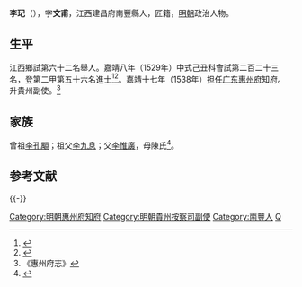 {{明清人物信息框
| 姓名 = 李玘
| 原名 =
| 圖片名稱= 
| 圖片大小 =
| 圖片說明 = 
| 最高職務 = 貴州按察司副使
| 國家 = 大明 
| 爵位 =
| 籍貫 = 江西建昌府南豐縣
| 族裔 = 
| 字號 = 字文甫
| 諡號 =
| 出生日期 = 生年不詳
| 出生地點 = <!---江西建昌府南豐縣--->
| 逝世日期 = 卒年不詳 
| 逝世地點 =
| 墓葬 =
| 配偶 = 
| 親屬 = 
| 出身 =
* 嘉靖八年己丑科進士出身
| 經歷 =
| 著作 =  
}}
'''李玘'''（{{bd|？||？|catIdx=}}），字'''文甫'''，江西建昌府南豐縣人，匠籍，[[明朝|明朝]]政治人物。

== 生平 ==
江西鄉試第六十二名舉人。嘉靖八年（1529年）中式己丑科會試第二百二十三名，登第二甲第五十六名進士<ref>{{Cite book|title=《皇明贡举考》卷五|last=（明）[[张朝瑞|张朝瑞]]|first=|publisher=《续修四库全书》史部第828册|year=|isbn=|location=|pages=}}</ref><ref>{{Cite book|title=贡举志五种 上|last=鲁小俊，江俊伟著|first=|publisher=武汉：武汉大学出版社|year=2009|isbn=978-7-307-07043-1|location=|pages=}}</ref>。嘉靖十七年（1538年）担任[[广东承宣布政使司|广东]][[惠州府|惠州府]]知府。升貴州副使。<ref>《惠州府志》</ref>

== 家族 ==
曾祖[[李孔顒|李孔顒]]；祖父[[李九息|李九息]]；父[[李惟廣|李惟廣]]，母陳氏<ref>{{Cite book|title=天一阁藏明代科举录选刊 登科录 点校本|last=龚延明主编|first=|publisher=宁波出版社|year=2016|isbn=978-7-5526-2320-8|location=宁波|pages=|quote=《天一閣藏明代科舉錄選刊.登科錄》之《嘉靖八年己丑科進士登科錄》}}</ref>。

==参考文献==
{{reflist}}

{{-}}
{{start box}}
{{s-off}}
{{succession box|[[史立模|史立模]]|[[吴至|吴至]]|[[廣東承宣佈政使司|廣東]][[惠州府|惠州府]][[知府|知府]]|<small>嘉靖十七年（1538年）上任</small>}}
{{end box}}
{{嘉靖八年己丑科殿試金榜}}

{{DEFAULTSORT:Li李}}
[[Category:明朝惠州府知府|Category:明朝惠州府知府]]
[[Category:明朝貴州按察司副使|Category:明朝貴州按察司副使]]
[[Category:南豐人|Category:南豐人]]
[[Category:李姓|Q]]